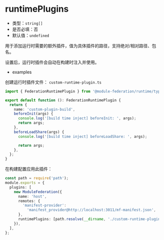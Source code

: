 # runtimePlugins

- 类型：`string[]`
- 是否必填：否
- 默认值：`undefined`

用于添加运行时需要的额外插件，值为具体插件的路径，支持绝对/相对路径、包名。

设置后，运行时插件会自动在构建时注入并使用。

- examples

创建运行时插件文件： `custom-runtime-plugin.ts`

```ts title="custom-runtime-plugin.ts"
import { FederationRuntimePlugin } from '@module-federation/runtime/types';

export default function (): FederationRuntimePlugin {
  return {
    name: 'custom-plugin-build',
    beforeInit(args) {
      console.log('[build time inject] beforeInit: ', args);
      return args;
    },
    beforeLoadShare(args) {
      console.log('[build time inject] beforeLoadShare: ', args);

      return args;
    },
  };
}
```

在构建配置应用此插件：

```ts title="rspack.config.ts"
const path = require('path');
module.exports = {
  plugins: [
    new ModuleFederation({
      name: 'host',
      remotes: {
        'manifest-provider':
          'manifest_provider@http://localhost:3011/mf-manifest.json',
      },
      runtimePlugins: [path.resolve(__dirname, './custom-runtime-plugin.ts')],
    }),
  ],
};
```
